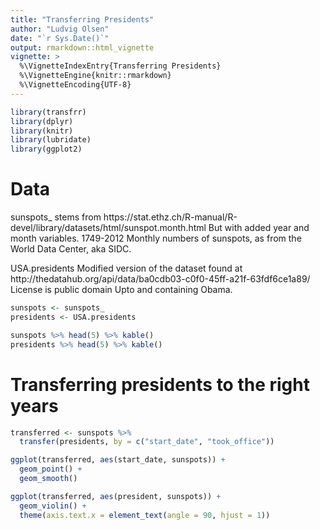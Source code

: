 ```yaml
---
title: "Transferring Presidents"
author: "Ludvig Olsen"
date: "`r Sys.Date()`"
output: rmarkdown::html_vignette
vignette: >
  %\VignetteIndexEntry{Transferring Presidents}
  %\VignetteEngine{knitr::rmarkdown}
  %\VignetteEncoding{UTF-8}
---
```



```r
library(transfrr)
library(dplyr)
library(knitr)
library(lubridate)
library(ggplot2)
```

# Data
sunspots_ stems from https://stat.ethz.ch/R-manual/R-devel/library/datasets/html/sunspot.month.html
But with added year and month variables.
1749-2012
Monthly numbers of sunspots, as from the World Data Center, aka SIDC.

USA.presidents
Modified version of the dataset found at
http://thedatahub.org/api/data/ba0cdb03-c0f0-45ff-a21f-63fdf6ce1a89/
License is public domain
Upto and containing Obama.

```r
sunspots <- sunspots_
presidents <- USA.presidents

sunspots %>% head(5) %>% kable()
presidents %>% head(5) %>% kable()
```

# Transferring presidents to the right years

```r
transferred <- sunspots %>% 
  transfer(presidents, by = c("start_date", "took_office"))

ggplot(transferred, aes(start_date, sunspots)) +
  geom_point() +
  geom_smooth()

ggplot(transferred, aes(president, sunspots)) +
  geom_violin() +
  theme(axis.text.x = element_text(angle = 90, hjust = 1))

```


